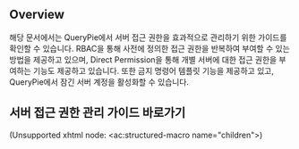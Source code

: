 ## Overview

해당 문서에서는 QueryPie에서 서버 접근 권한을 효과적으로 관리하기 위한 가이드를 확인할 수 있습니다. RBAC을 통해 사전에 정의한 접근 권한을 반복하여 부여할 수 있는 방법을 제공하고 있으며, Direct Permission을 통해 개별 서버에 대한 접근 권한을 부여하는 기능도 제공하고 있습니다. 또한 금지 명령어 템플릿 기능을 제공하고 있고, QueryPie에서 잠긴 서버 계정을 활성화할 수 있습니다.


## 서버 접근 권한 관리 가이드 바로가기

(Unsupported xhtml node: &lt;ac:structured-macro name="children"&gt;)


